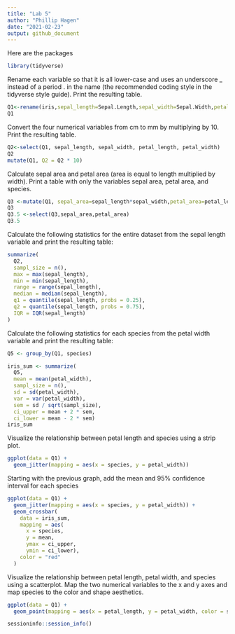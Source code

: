 ```yaml
---
title: "Lab 5"
author: "Phillip Hagen"
date: "2021-02-23"
output: github_document
---
```

Here are the packages
```r
library(tidyverse)
```

Rename each variable so that it is all lower-case and uses an underscore _ instead of a period . in the name (the recommended coding style in the tidyverse style guide). Print the resulting table.
```r
Q1<-rename(iris,sepal_length=Sepal.Length,sepal_width=Sepal.Width,petal_length=Petal.Length,petal_width=Petal.Width,species=Species)
Q1
```

Convert the four numerical variables from cm to mm by multiplying by 10. Print the resulting table.
```r
Q2<-select(Q1, sepal_length, sepal_width, petal_length, petal_width)
Q2
mutate(Q1, Q2 = Q2 * 10)
```

Calculate sepal area and petal area (area is equal to length multiplied by width). Print a table with only the variables sepal area, petal area, and species.
```r
Q3 <-mutate(Q1, sepal_area=sepal_length*sepal_width,petal_area=petal_length*petal_width)
Q3
Q3.5 <-select(Q3,sepal_area,petal_area)
Q3.5

```

Calculate the following statistics for the entire dataset from the sepal length variable and print the resulting table:
```r
summarize(
  Q2,
  sampl_size = n(),
  max = max(sepal_length),
  min = min(sepal_length),
  range = range(sepal_length),
  median = median(sepal_length),
  q1 = quantile(sepal_length, probs = 0.25),
  q2 = quantile(sepal_length, probs = 0.75),
  IQR = IQR(sepal_length)
)
```

Calculate the following statistics for each species from the petal width variable and print the resulting table:
```r
Q5 <- group_by(Q1, species)

iris_sum <- summarize(
  Q5,
  mean = mean(petal_width),
  sampl_size = n(),
  sd = sd(petal_width),
  var = var(petal_width),
  sem = sd / sqrt(sampl_size), 
  ci_upper = mean + 2 * sem,
  ci_lower = mean - 2 * sem)
iris_sum
```

Visualize the relationship between petal length and species using a strip plot.
```r
ggplot(data = Q1) + 
  geom_jitter(mapping = aes(x = species, y = petal_width))
```

Starting with the previous graph, add the mean and 95% confidence interval for each species
```r
ggplot(data = Q1) +
  geom_jitter(mapping = aes(x = species, y = petal_width)) +
  geom_crossbar(
    data = iris_sum,
    mapping = aes(
      x = species,
      y = mean,
      ymax = ci_upper,
      ymin = ci_lower),
    color = "red"
  )
```

Visualize the relationship between petal length, petal width, and species using a scatterplot. Map the two numerical variables to the x and y axes and map species to the color and shape aesthetics.
```r
ggplot(data = Q1) +
  geom_point(mapping = aes(x = petal_length, y = petal_width, color = species))
```

```r
sessioninfo::session_info()
```
